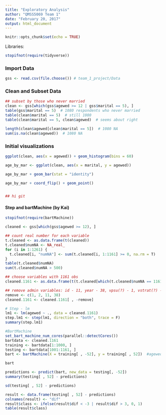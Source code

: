 ---
title: "Exploratory Analysis"
author: "QMSS5069 Team 1"
date: "February 20, 2017"
output: html_document
---

```{r setup, include=FALSE}
knitr::opts_chunk$set(echo = TRUE)
```

Libraries:
```{r, message=FALSE, warning=TRUE}
stopifnot(require(tidyverse))
```


### Import Data
```{r}
gss <- read.csv(file.choose()) # team_1_project/Data
```

### Clean and Subset Data
```{r}
## subset by those who never married
clean <- gss[which(gss$agewed >= 12 | gss$marital == 5), ]
table(gss$marital == 5)  # 1080 respondents who never married
table(clean$marital == 5)  # still 1080
table(clean$marital == 5, clean$agewed)  # seems about right

length(clean$agewed[clean$marital == 5])  # 1080 NA
sum(is.na(clean$agewed))  # 1080 NA

```

### Initial visualizations
```{r}
ggplot(clean, aes(x = agewed)) + geom_histogram(bins = 60)

age_by_mar <- ggplot(clean, aes(x = marital, y = agewed))

age_by_mar + geom_bar(stat = "identity")

age_by_mar + coord_flip() + geom_point()


## hi git

```


#### Step and bartMachine (by Kai)
```{r}
stopifnot(require(bartMachine))

cleaned <- gss[which(gss$agewed >= 12), ]

## count real number for each variable
t.cleaned <- as.data.frame(t(cleaned))
t.cleaned$numNA <- NA_real_
for (i in 1:1261) {    
  t.cleaned[i, "numNA"] <- sum(t.cleaned[i, 1:1161] >= 0, na.rm = T)
}
table(t.cleaned$numNA)
sum(t.cleaned$numNA > 500)

## choose variables with 1161 obs
cleaned.1161 <- as.data.frame(t(t.cleaned[which(t.cleaned$numNA == 1161), 1:1161]))

## remove admin variables: id - 11, year - 38, vpsu(?) - 1, vstrat(?) - 2
remove <- c(1, 2, 11, 38)
cleaned.1161 <- cleaned.1161[ , -remove]

# Step - lm
lm1 <- lm(agewed ~ ., data = cleaned.1161)
step.lm1 <- step(lm1, direction = "both", trace = F)
summary(step.lm1)

#BartMachine
set_bart_machine_num_cores(parallel::detectCores())
bartdata <- cleaned.1161
training <- bartdata[1:1000, ]
testing <- bartdata[1001:1161, ]
bart <- bartMachine(X = training[ , -52], y = training[ , 52])  #agewed = 847 in raw data-remove

bart

predictions <- predict(bart, new_data = testing[, -52])
summary(testing[ , 52] - predictions)

sd(testing[ , 52] - predictions)

result <- data.frame(testing[ , 52] - predictions)
colnames(result) <- "dif"
result$class <- ifelse(result$dif < -3 | result$dif > 3, 0, 1)
table(result$class)
```

